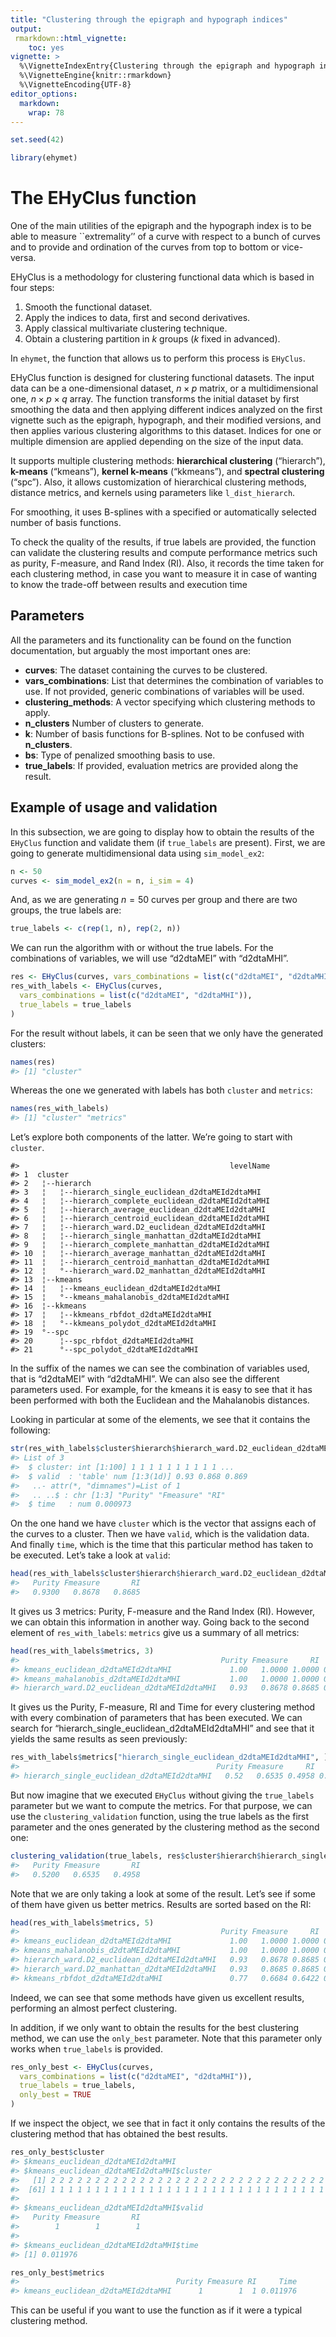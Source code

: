 ---
title: "Clustering through the epigraph and hypograph indices"
output: 
 rmarkdown::html_vignette:
    toc: yes
vignette: >
  %\VignetteIndexEntry{Clustering through the epigraph and hypograph indices}
  %\VignetteEngine{knitr::rmarkdown}
  %\VignetteEncoding{UTF-8}
editor_options: 
  markdown: 
    wrap: 78
---




```r
set.seed(42)

library(ehymet)
```

# The EHyClus function

One of the main utilities of the epigraph and the hypograph index is to be
able to measure \`\`extremality'' of a curve with respect to a bunch of curves
and to provide and ordination of the curves from top to bottom or vice-versa.

EHyClus is a methodology for clustering functional data which is based in four
steps:

1.  Smooth the functional dataset.
2.  Apply the indices to data, first and second derivatives.
3.  Apply classical multivariate clustering technique.
4.  Obtain a clustering partition in $k$ groups ($k$ fixed in advanced).

In `ehymet`, the function that allows us to perform this process is `EHyClus`.

EHyClus function is designed for clustering functional datasets. The input
data can be a one-dimensional dataset, $n \times p$ matrix, or a
multidimensional one, $n \times p \times q$ array. The function transforms the
initial dataset by first smoothing the data and then applying different
indices analyzed on the first vignette such as the epigraph, hypograph, and
their modified versions, and then applies various clustering algorithms to
this dataset. Indices for one or multiple dimension are applied depending on
the size of the input data.

It supports multiple clustering methods: **hierarchical clustering**
("hierarch"), **k-means** ("kmeans"), **kernel k-means** ("kkmeans"), and
**spectral clustering** ("spc"). Also, it allows customization of hierarchical
clustering methods, distance metrics, and kernels using parameters like
`l_dist_hierarch`.

For smoothing, it uses B-splines with a specified or automatically selected
number of basis functions.

To check the quality of the results, if true labels are provided, the function
can validate the clustering results and compute performance metrics such as
purity, F-measure, and Rand Index (RI). Also, it records the time taken for
each clustering method, in case you want to measure it in case of wanting to
know the trade-off between results and execution time

## Parameters

All the parameters and its functionality can be found on the function
documentation, but arguably the most important ones are:

-   **curves**: The dataset containing the curves to be clustered.
-   **vars_combinations**: List that determines the combination of variables
    to use. If not provided, generic combinations of variables will be used.
-   **clustering_methods**: A vector specifying which clustering methods to
    apply.
-   **n_clusters** Number of clusters to generate.
-   **k**: Number of basis functions for B-splines. Not to be confused with
    **n_clusters**.
-   **bs**: Type of penalized smoothing basis to use.
-   **true_labels**: If provided, evaluation metrics are provided along the
    result.

## Example of usage and validation

In this subsection, we are going to display how to obtain the results of the
`EHyClus` function and validate them (if `true_labels` are present). First, we
are going to generate multidimensional data using `sim_model_ex2`:


```r
n <- 50
curves <- sim_model_ex2(n = n, i_sim = 4)
```

And, as we are generating $n = 50$ curves per group and there are two groups,
the true labels are:


```r
true_labels <- c(rep(1, n), rep(2, n))
```

We can run the algorithm with or without the true labels. For the combinations
of variables, we will use "d2dtaMEI" with "d2dtaMHI".


```r
res <- EHyClus(curves, vars_combinations = list(c("d2dtaMEI", "d2dtaMHI")))
res_with_labels <- EHyClus(curves,
  vars_combinations = list(c("d2dtaMEI", "d2dtaMHI")),
  true_labels = true_labels
)
```

For the result without labels, it can be seen that we only have the generated
clusters:


```r
names(res)
#> [1] "cluster"
```

Whereas the one we generated with labels has both `cluster` and `metrics`:


```r
names(res_with_labels)
#> [1] "cluster" "metrics"
```

Let's explore both components of the latter. We're going to start with
`cluster`.


```
#>                                               levelName
#> 1  cluster                                             
#> 2   ¦--hierarch                                        
#> 3   ¦   ¦--hierarch_single_euclidean_d2dtaMEId2dtaMHI  
#> 4   ¦   ¦--hierarch_complete_euclidean_d2dtaMEId2dtaMHI
#> 5   ¦   ¦--hierarch_average_euclidean_d2dtaMEId2dtaMHI 
#> 6   ¦   ¦--hierarch_centroid_euclidean_d2dtaMEId2dtaMHI
#> 7   ¦   ¦--hierarch_ward.D2_euclidean_d2dtaMEId2dtaMHI 
#> 8   ¦   ¦--hierarch_single_manhattan_d2dtaMEId2dtaMHI  
#> 9   ¦   ¦--hierarch_complete_manhattan_d2dtaMEId2dtaMHI
#> 10  ¦   ¦--hierarch_average_manhattan_d2dtaMEId2dtaMHI 
#> 11  ¦   ¦--hierarch_centroid_manhattan_d2dtaMEId2dtaMHI
#> 12  ¦   °--hierarch_ward.D2_manhattan_d2dtaMEId2dtaMHI 
#> 13  ¦--kmeans                                          
#> 14  ¦   ¦--kmeans_euclidean_d2dtaMEId2dtaMHI           
#> 15  ¦   °--kmeans_mahalanobis_d2dtaMEId2dtaMHI         
#> 16  ¦--kkmeans                                         
#> 17  ¦   ¦--kkmeans_rbfdot_d2dtaMEId2dtaMHI             
#> 18  ¦   °--kkmeans_polydot_d2dtaMEId2dtaMHI            
#> 19  °--spc                                             
#> 20      ¦--spc_rbfdot_d2dtaMEId2dtaMHI                 
#> 21      °--spc_polydot_d2dtaMEId2dtaMHI
```

In the suffix of the names we can see the combination of variables used, that
is "d2dtaMEI" with "d2dtaMHI". We can also see the different parameters used.
For example, for the kmeans it is easy to see that it has been performed with
both the Euclidean and the Mahalanobis distances.

Looking in particular at some of the elements, we see that it contains the
following:


```r
str(res_with_labels$cluster$hierarch$hierarch_ward.D2_euclidean_d2dtaMEId2dtaMHI)
#> List of 3
#>  $ cluster: int [1:100] 1 1 1 1 1 1 1 1 1 1 ...
#>  $ valid  : 'table' num [1:3(1d)] 0.93 0.868 0.869
#>   ..- attr(*, "dimnames")=List of 1
#>   .. ..$ : chr [1:3] "Purity" "Fmeasure" "RI"
#>  $ time   : num 0.000973
```

On the one hand we have `cluster` which is the vector that assigns each of the
curves to a cluster. Then we have `valid`, which is the validation data. And
finally `time`, which is the time that this particular method has taken to be
executed. Let's take a look at `valid`:


```r
head(res_with_labels$cluster$hierarch$hierarch_ward.D2_euclidean_d2dtaMEId2dtaMHI$valid)
#>   Purity Fmeasure       RI 
#>   0.9300   0.8678   0.8685
```

It gives us 3 metrics: Purity, F-measure and the Rand Index (RI). However, we
can obtain this information in another way. Going back to the second element
of `res_with_labels`: `metrics` give us a summary of all metrics:


```r
head(res_with_labels$metrics, 3)
#>                                             Purity Fmeasure     RI         Time
#> kmeans_euclidean_d2dtaMEId2dtaMHI             1.00   1.0000 1.0000 0.0084872246
#> kmeans_mahalanobis_d2dtaMEId2dtaMHI           1.00   1.0000 1.0000 0.0089440346
#> hierarch_ward.D2_euclidean_d2dtaMEId2dtaMHI   0.93   0.8678 0.8685 0.0009729862
```

It gives us the Purity, F-measure, RI and Time for every clustering method
with every combination of parameters that has been executed. We can search for
"hierarch_single_euclidean_d2dtaMEId2dtaMHI" and see that it yields the same
results as seen previously:


```r
res_with_labels$metrics["hierarch_single_euclidean_d2dtaMEId2dtaMHI", ]
#>                                            Purity Fmeasure     RI        Time
#> hierarch_single_euclidean_d2dtaMEId2dtaMHI   0.52   0.6535 0.4958 0.001051903
```

But now imagine that we executed `EHyClus` without giving the `true_labels`
parameter but we want to compute the metrics. For that purpose, we can use the
`clustering_validation` function, using the true labels as the first parameter
and the ones generated by the clustering method as the second one:


```r
clustering_validation(true_labels, res$cluster$hierarch$hierarch_single_euclidean_d2dtaMEId2dtaMHI$cluster)
#>   Purity Fmeasure       RI 
#>   0.5200   0.6535   0.4958
```

Note that we are only taking a look at some of the result. Let's see if some
of them have given us better metrics. Results are sorted based on the RI:


```r
head(res_with_labels$metrics, 5)
#>                                             Purity Fmeasure     RI         Time
#> kmeans_euclidean_d2dtaMEId2dtaMHI             1.00   1.0000 1.0000 0.0084872246
#> kmeans_mahalanobis_d2dtaMEId2dtaMHI           1.00   1.0000 1.0000 0.0089440346
#> hierarch_ward.D2_euclidean_d2dtaMEId2dtaMHI   0.93   0.8678 0.8685 0.0009729862
#> hierarch_ward.D2_manhattan_d2dtaMEId2dtaMHI   0.93   0.8685 0.8685 0.0010530949
#> kkmeans_rbfdot_d2dtaMEId2dtaMHI               0.77   0.6684 0.6422 0.1124079227
```

Indeed, we can see that some methods have given us excellent results,
performing an almost perfect clustering.

In addition, if we only want to obtain the results for the best clustering method, we can use the `only_best` parameter. Note that this parameter only works when
`true_labels` is provided.


```r
res_only_best <- EHyClus(curves,
  vars_combinations = list(c("d2dtaMEI", "d2dtaMHI")),
  true_labels = true_labels,
  only_best = TRUE
)
```

If we inspect the object, we see that in fact it only contains the results of the clustering method that has obtained the best results.


```r
res_only_best$cluster
#> $kmeans_euclidean_d2dtaMEId2dtaMHI
#> $kmeans_euclidean_d2dtaMEId2dtaMHI$cluster
#>   [1] 2 2 2 2 2 2 2 2 2 2 2 2 2 2 2 2 2 2 2 2 2 2 2 2 2 2 2 2 2 2 2 2 2 2 2 2 2 2 2 2 2 2 2 2 2 2 2 2 2 2 1 1 1 1 1 1 1 1 1 1
#>  [61] 1 1 1 1 1 1 1 1 1 1 1 1 1 1 1 1 1 1 1 1 1 1 1 1 1 1 1 1 1 1 1 1 1 1 1 1 1 1 1 1
#> 
#> $kmeans_euclidean_d2dtaMEId2dtaMHI$valid
#>   Purity Fmeasure       RI 
#>        1        1        1 
#> 
#> $kmeans_euclidean_d2dtaMEId2dtaMHI$time
#> [1] 0.011976
```



```r
res_only_best$metrics
#>                                   Purity Fmeasure RI     Time
#> kmeans_euclidean_d2dtaMEId2dtaMHI      1        1  1 0.011976
```

This can be useful if you want to use the function as if it were a typical clustering method.
